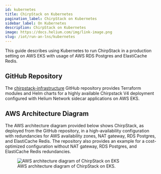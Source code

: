 ```yaml
---
id: kubernetes
title: ChirpStack on Kubernetes
pagination_label: ChirpStack on Kubernetes
sidebar_label: On Kubernetes
description: ChirpStack on Kubernetes
image: https://docs.helium.com/img/link-image.png
slug: /iot/run-an-lns/kubernetes
---
```



This guide describes using Kubernetes to run ChirpStack in a production setting on AWS EKS with
usage of AWS RDS Postgres and ElastiCache Redis.

## GitHub Repository

The [chirpstack-infrastructure](https://github.com/dewi-alliance/chirpstack-infrastructure) GitHub
repository provides Terraform modules and Helm charts for a highly available Chirpstack V4
deployment configured with Helium Network sidecar applications on AWS EKS.

## AWS Architecture Diagram

The AWS architecture diagram provided below shows ChirpStack, as deployed from the GitHub
repository, in a high-availability configuration with redundancies for AWS availability zones, NAT
gateway, RDS Postgres, and ElastiCache Redis. The repository also provides an example for a
cost-optimized configuration without NAT gateway, RDS Postgres, and ElastiCache Redis redundancies.

<figure className="screensnippet-wrapper">
  <img
    alt="AWS architecture diagram of ChirpStack on EKS"
    className="add-shadow add-shadow-margin add-border-radius"
    style={{ width: '100%', maxHeight: 'initial' }}
    src={useBaseUrl('/img/open-lns/chirpstack-aws-k8s-architecture.png')}
  />
  <figcaption>AWS architecture diagram of ChirpStack on EKS.</figcaption>
</figure>

